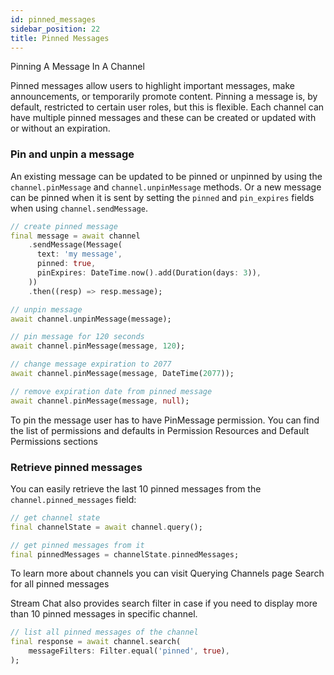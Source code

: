 ```yaml
---
id: pinned_messages
sidebar_position: 22
title: Pinned Messages
---
```


Pinning A Message In A Channel

Pinned messages allow users to highlight important messages, make announcements, or temporarily promote content.
Pinning a message is, by default, restricted to certain user roles, but this is flexible.
Each channel can have multiple pinned messages and these can be created or updated with or without an expiration.

### Pin and unpin a message

An existing message can be updated to be pinned or unpinned by using the `channel.pinMessage` and `channel.unpinMessage` methods.
Or a new message can be pinned when it is sent by setting the `pinned` and `pin_expires` fields when using `channel.sendMessage`.

```dart
// create pinned message
final message = await channel
    .sendMessage(Message(
      text: 'my message',
      pinned: true,
      pinExpires: DateTime.now().add(Duration(days: 3)),
    ))
    .then((resp) => resp.message);

// unpin message
await channel.unpinMessage(message);

// pin message for 120 seconds
await channel.pinMessage(message, 120);

// change message expiration to 2077
await channel.pinMessage(message, DateTime(2077));

// remove expiration date from pinned message
await channel.pinMessage(message, null);
```

To pin the message user has to have PinMessage permission.
You can find the list of permissions and defaults in Permission Resources and Default Permissions sections

### Retrieve pinned messages

You can easily retrieve the last 10 pinned messages from the `channel.pinned_messages` field:

```dart
// get channel state
final channelState = await channel.query();

// get pinned messages from it
final pinnedMessages = channelState.pinnedMessages;
```

To learn more about channels you can visit Querying Channels page
Search for all pinned messages

Stream Chat also provides search filter in case if you need to display more than 10 pinned messages in specific channel.

```dart
// list all pinned messages of the channel
final response = await channel.search(
    messageFilters: Filter.equal('pinned', true),
);
```